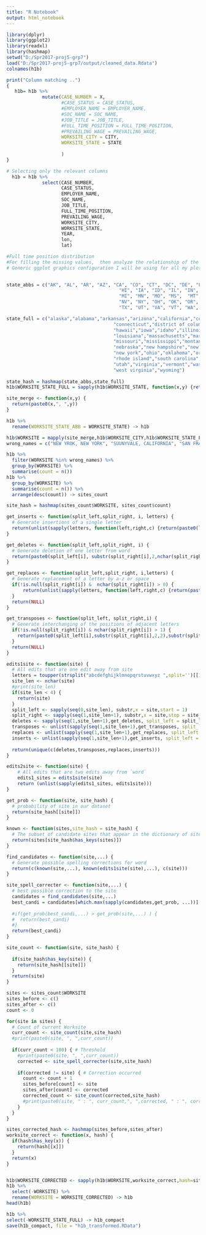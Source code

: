 ---
title: "R Notebook"
output: html_notebook
---



```{r}
library(dplyr)
library(ggplot2)
library(readxl)
library(hashmap)
setwd("D:/Spr2017-proj5-grp7")
load("D:/Spr2017-proj5-grp7/output/cleaned_data.Rdata")
colnames(h1b)

print("Column matching ..")
{
   h1b= h1b %>%
             mutate(CASE_NUMBER = X,
                    #CASE_STATUS = CASE_STATUS,
                    #EMPLOYER_NAME = EMPLOYER_NAME,
                    #SOC_NAME = SOC_NAME,
                    #JOB_TITLE = JOB_TITLE,
                    #FULL_TIME_POSITION = FULL_TIME_POSITION,
                    #PREVAILING_WAGE = PREVAILING_WAGE,
                    WORKSITE_CITY = CITY,
                    WORKSITE_STATE = STATE
                
                    )
}

# Selecting only the relevant columns
  h1b = h1b %>%
             select(CASE_NUMBER,
                    CASE_STATUS,
                    EMPLOYER_NAME,
                    SOC_NAME,
                    JOB_TITLE,
                    FULL_TIME_POSITION,
                    PREVAILING_WAGE,
                    WORKSITE_CITY,
                    WORKSITE_STATE,
                    YEAR,
                    lon,
                    lat)

#Full time position distribution
#For filling the missing values,  then analyze the relationship of the Prevailing Wage with Full Time Position across the years.
# Generic ggplot graphics configuration I will be using for all my plots
  
```

```{r}
state_abbs = c("AK", "AL", "AR", "AZ", "CA", "CO", "CT", "DC", "DE", "FL", "GA",
                                         "HI", "IA", "ID", "IL", "IN", "KS", "KY", "LA", "MA", "MD", "ME",
                                         "MI", "MN", "MO", "MS",  "MT", "NC", "ND", "NE", "NH", "NJ", "NM",
                                         "NV", "NY", "OH", "OK", "OR", "PA", "PR", "RI", "SC", "SD", "TN",
                                         "TX", "UT", "VA", "VT", "WA", "WI", "WV", "WY")

state_full = c("alaska","alabama","arkansas","arizona","california","colorado",
                                       "connecticut","district of columbia","delaware","florida","georgia",
                                       "hawaii","iowa","idaho","illinois","indiana","kansas","kentucky",
                                       "louisiana","massachusetts","maryland","maine","michigan","minnesota",
                                       "missouri","mississippi","montana","north carolina","north dakota",
                                       "nebraska","new hampshire","new jersey","new mexico","nevada",
                                       "new york","ohio","oklahoma","oregon","pennsylvania","puerto rico",
                                       "rhode island","south carolina","south dakota","tennessee","texas",
                                       "utah","virginia","vermont","washington","wisconsin",
                                       "west virginia","wyoming")
 
state_hash = hashmap(state_abbs,state_full)
h1b$WORKSITE_STATE_FULL = sapply(h1b$WORKSITE_STATE, function(x,y) {return(toupper(y[[x]]))}, y = state_hash)
```

```{r}
site_merge <- function(x,y) {
  return(paste0(x,", ",y))
}

h1b %>%
  rename(WORKSITE_STATE_ABB = WORKSITE_STATE) -> h1b

h1b$WORKSITE = mapply(site_merge,h1b$WORKSITE_CITY,h1b$WORKSITE_STATE_FULL)
wrong_names = c("NEW YROK, NEW YORK", "SUUNYVALE, CALIFORNIA", "SAN FRANSISCO, CALIFORNIA")

h1b %>% 
  filter(WORKSITE %in% wrong_names) %>%
  group_by(WORKSITE) %>%
  summarise(count = n())
h1b %>% 
  group_by(WORKSITE) %>%
  summarise(count = n()) %>%
  arrange(desc(count)) -> sites_count

site_hash = hashmap(sites_count$WORKSITE, sites_count$count)
```

```{r}
get_inserts <- function(split_left,split_right, i, letters) {
  # Generate insertions of a single letter
  return(unlist(sapply(letters, function(left,right,c) {return(paste0(left, c, right))}, left = split_left[i], right = split_right[i])))
}

get_deletes <- function(split_left,split_right, i) {
  # Generate deletion of one letter from word
  return(paste0(split_left[i], substr(split_right[i],2,nchar(split_right[i]))))
}

get_replaces <- function(split_left,split_right, i,letters) {
  # Generate replacement of a letter by a-z or space
  if(!is.null(split_right[i]) &  nchar(split_right[i]) > 0) {
      return(unlist(sapply(letters, function(left,right,c) {return(paste0(left, c, right))}, left = split_left[i], right = substr(split_right[i],2,nchar(split_right[i])))))
  }
  return(NULL)
}

get_transposes <- function(split_left, split_right,i) {
  # Generate interchanging of the positions of adjacent letters
  if(!is.null(split_right[i]) & nchar(split_right[i]) > 1) {
    return(paste0(split_left[i],substr(split_right[i],2,2),substr(split_right[i],1,1),substr(split_right[i],3,nchar(split_right[i]))))
  }
  return(NULL)
}

edits1site <- function(site) {
  # All edits that are one edit away from site
  letters = toupper(strsplit("abcdefghijklmnopqrstuvwxyz ",split='')[[1]])
  site_len <- nchar(site)
  #print(site_len)
  if(site_len < 4) {
    return(site)
  }
  split_left <- sapply(seq(0,site_len), substr,x = site,start = 1)
  split_right <- sapply(seq(1,site_len+1), substr,x = site,stop = site_len) 
  deletes <- sapply(seq(1,site_len+1),get_deletes, split_left = split_left, split_right = split_right)
  transposes <- unlist(sapply(seq(1,site_len+1),get_transposes, split_left = split_left, split_right = split_right))
  replaces <- unlist(sapply(seq(1,site_len+1),get_replaces, split_left = split_left, split_right = split_right, letters=letters))
  inserts <- unlist(sapply(seq(1,site_len+1),get_inserts, split_left = split_left, split_right = split_right,letters = letters))
  
  return(unique(c(deletes,transposes,replaces,inserts)))
}

edits2site <- function(site) { 
    # All edits that are two edits away from `word`
    edits1_sites = edits1site(site)
    return (unlist(sapply(edits1_sites, edits1site)))
}

get_prob <- function(site, site_hash) {
  # probability of site in our dataset
  return(site_hash[[site]])
}

known <- function(sites,site_hash = site_hash) {
  # The subset of candidate sites that appear in the dictionary of sites
  return(sites[site_hash$has_keys(sites)])
}

find_candidates <- function(site,...) {
  # Generate possible spelling corrections for word
  return(c(known(site,...), known(edits1site(site),...), c(site)))
}

site_spell_correcter <- function(site,...) {
  # best possible correction to the site
  candidates = find_candidates(site,...)
  best_candi = candidates[which.max(sapply(candidates,get_prob, ...))]
  
  #if(get_prob(best_candi,...) > get_prob(site,...) ) {
  #  return(best_candi)
  #}
  return(best_candi)
}

site_count <- function(site, site_hash) {
  
  if(site_hash$has_key(site)) {
    return(site_hash[[site]])
  }
  return(site)
}
```

```{r}
sites <- sites_count$WORKSITE
sites_before <- c()
sites_after <- c()
count <- 0

for(site in sites) {
  # Count of current Worksite
  curr_count <- site_count(site,site_hash)
  #print(paste0(site, ", ",curr_count))
  
  if(curr_count < 100) { # Threshold
    #print(paste0(site, ", ",curr_count))
    corrected <- site_spell_correcter(site,site_hash)
    
    if(corrected != site) { # Correction occurred
      count <- count + 1
      sites_before[count] <- site
      sites_after[count] <- corrected
      corrected_count <- site_count(corrected,site_hash)
      #print(paste0(site, " : ", curr_count,", ",corrected, " : ", corrected_count))
    }
  }  
}

sites_corrected_hash <- hashmap(sites_before,sites_after)
worksite_correct <- function(x, hash) {
  if(hash$has_key(x)) {
    return(hash[[x]])
  }
  return(x)
}


h1b$WORKSITE_CORRECTED <- sapply(h1b$WORKSITE,worksite_correct,hash=sites_corrected_hash)
h1b %>%
  select(-WORKSITE) %>%
  rename(WORKSITE = WORKSITE_CORRECTED) -> h1b
head(h1b)
```

```{r}
h1b %>%
select(-WORKSITE_STATE_FULL) -> h1b_compact
save(h1b_compact, file = "h1b_transformed.RData")
```
















